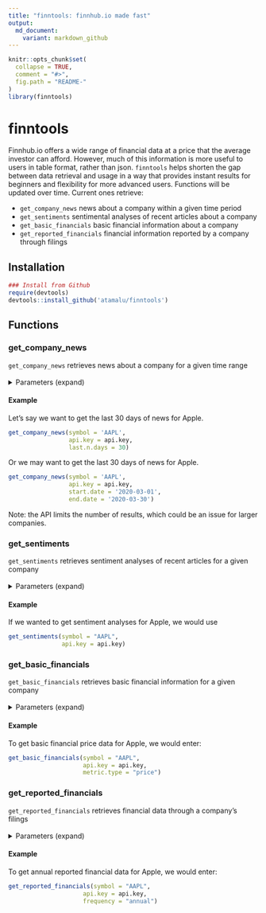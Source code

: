 ```yaml
---
title: "finntools: finnhub.io made fast"
output:
  md_document:
    variant: markdown_github
---
```


```r
knitr::opts_chunk$set(
  collapse = TRUE,
  comment = "#>",
  fig.path = "README-"
)
library(finntools)
```

# finntools

Finnhub.io offers a wide range of financial data at a price that the average investor can afford. However, much of this information is more useful to users in table format, rather than json. `finntools` helps shorten the gap between data retrieval and usage in a way that provides instant results for beginners and flexibility for more advanced users. Functions will be updated over time. Current ones retrieve:

* `get_company_news` news about a company within a given time period
* `get_sentiments` sentimental analyses of recent articles about a company
* `get_basic_financials` basic financial information about a company
* `get_reported_financials` financial information reported by a company through filings

## Installation
```r
### Install from Github
require(devtools)
devtools::install_github('atamalu/finntools')
```

## Functions

### get_company_news

`get_company_news` retrieves news about a company for a given time range
<BR>
<BR>
<details>
  <summary>Parameters (expand)</summary>
`symbol` the stock symbol to retrieve company news for <BR>
`api.key` your API token from finnhub.io <BR>
`start.date`the earliest date to get news for (YYYY-MM-DD) <BR>
`end.date` the latest date to get news for (YYYY-MM-DD) <BR>
`last.n.days` the range of days to get data for <BR>
* ignore if using start.date and end.date <BR>
`translate.date` declares whether UNIX time should be convered to YYYY-MM-DD date format <BR>
`write.file` declares whether data should be written to .csv file
</details>

#### Example

Let's say we want to get the last 30 days of news for Apple.

```r
get_company_news(symbol = 'AAPL', 
                 api.key = api.key,
                 last.n.days = 30)
```

Or we may want to get the last 30 days of news for Apple. 

```r
get_company_news(symbol = 'AAPL', 
                 api.key = api.key,
                 start.date = '2020-03-01', 
                 end.date = '2020-03-30')
```

Note: the API limits the number of results, which could be an issue for larger companies.

### get_sentiments

`get_sentiments` retrieves sentiment analyses of recent articles for a given company
<BR>
<BR>
<details>
  <summary>Parameters (expand)</summary>
`symbol` the stock symbol to retrieve company news for <BR>
`api.key` your API token from finnhub.io <BR>
`write.file` declares whether data should be written to .csv file
</details>

#### Example

If we wanted to get sentiment analyses for Apple, we would use

```r
get_sentiments(symbol = "AAPL",
               api.key = api.key)
```

### get_basic_financials

`get_basic_financials` retrieves basic financial information for a given company
<BR>
<BR>
<details>
  <summary>Parameters (expand)</summary>
`symbol` the stock symbol to retrieve company news for <BR>
`api.key` your API token from finnhub.io <BR>
`metric.type` the type of metric to retrieve data for <BR>
* options include: "all", "price", "valuation", "margin" <BR>
`write.file` declares whether data should be written to .csv file
</details>

#### Example

To get basic financial price data for Apple, we would enter:

```r
get_basic_financials(symbol = "AAPL", 
                     api.key = api.key, 
                     metric.type = "price")
```

### get_reported_financials

`get_reported_financials` retrieves financial data through a company's filings
<BR>
<BR>
<details>
  <summary>Parameters (expand)</summary>
`symbol` the stock symbol to retrieve company news for <BR>
`api.key` your API token from finnhub.io <BR>
`frequency` the time period encompassed by the report(s) <BR>
* options include: "annual", "quarterly" <BR>
`write.file` declares whether data should be written to .csv file
</details>

#### Example

To get annual reported financial data for Apple, we would enter:

```r
get_reported_financials(symbol = "AAPL", 
                     api.key = api.key, 
                     frequency = "annual")
```